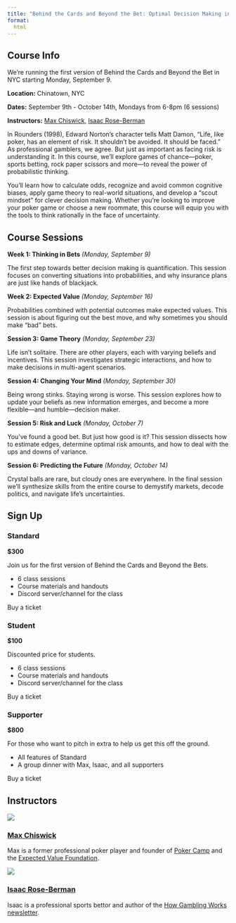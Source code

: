 ```yaml
---
title: "Behind the Cards and Beyond the Bet: Optimal Decision Making in Gambling and Life"
format: 
  html
---
```

## Course Info
We're running the first version of Behind the Cards and Beyond the Bet in NYC starting Monday, September 9.

**Location:** Chinatown, NYC

**Dates:** September 9th - October 14th, Mondays from 6-8pm (6 sessions) 

**Instructors:** [Max Chiswick](https://maxchiswick.com), [Isaac Rose-Berman](https://x.com/roundrobin42)

In Rounders (1998), Edward Norton’s character tells Matt Damon, “Life, like poker, has an element of risk. It shouldn’t be avoided. It should be faced.” As professional gamblers, we agree. But just as important as facing risk is understanding it. In this course, we’ll explore games of chance––poker, sports betting, rock paper scissors and more––to reveal the power of probabilistic thinking. 

You’ll learn how to calculate odds, recognize and avoid common cognitive biases, apply game theory to real-world situations, and develop a “scout mindset” for clever decision making. Whether you’re looking to improve your poker game or choose a new roommate, this course will equip you with the tools to think rationally in the face of uncertainty.

## Course Sessions 

**Week 1: Thinking in Bets** *(Monday, September 9)*

The first step towards better decision making is quantification. This session focuses on converting situations into probabilities, and why insurance plans are just like hands of blackjack.  


**Week 2: Expected Value** *(Monday, September 16)*

Probabilities combined with potential outcomes make expected values. This session is about figuring out the best move, and why sometimes you should make “bad” bets. 

**Session 3: Game Theory** *(Monday, September 23)*

Life isn’t solitaire. There are other players, each with varying beliefs and incentives. This session investigates strategic interactions, and how to make decisions in multi-agent scenarios.

**Session 4: Changing Your Mind** *(Monday, September 30)*

Being wrong stinks. Staying wrong is worse. This session explores how to update your beliefs as new information emerges, and become a more flexible––and humble––decision maker. 

**Session 5: Risk and Luck** *(Monday, October 7)*

You’ve found a good bet. But just how good is it? This session dissects how to estimate edges, determine optimal risk amounts, and how to deal with the ups and downs of variance.

**Session 6: Predicting the Future** *(Monday, October 14)*

Crystal balls are rare, but cloudy ones are everywhere. In the final session we’ll synthesize skills from the entire course to demystify markets, decode politics, and navigate life’s uncertainties.

## Sign Up

::: {.grid}

::: {.g-col-4}
### Standard
**$300**

Join us for the first version of Behind the Cards and Beyond the Bets.

- 6 class sessions 
- Course materials and handouts
- Discord server/channel for the class

[Buy a ticket]{.btn .btn-primary}
:::

::: {.g-col-4}
### Student
**$100** 

Discounted price for students.

- 6 class sessions 
- Course materials and handouts
- Discord server/channel for the class

[Buy a ticket]{.btn .btn-primary}
:::

::: {.g-col-4}
### Supporter
**$800**

For those who want to pitch in extra to help us get this off the ground.

- All features of Standard
- A group dinner with Max, Isaac, and all supporters

[Buy a ticket]{.btn .btn-primary}
:::

:::

## Instructors

::: {.grid}

::: {.g-col-6}
![](assets/mc.png)

### [Max Chiswick](https://maxchiswick.com)

Max is a former professional poker player and founder of [Poker Camp](https://poker.camp) and the [Expected Value Foundation](https://expectedvalue.org).
:::

::: {.g-col-6}
![](assets/irb.png)

### [Isaac Rose-Berman](https://x.com/roundrobin42)

Isaac is a professional sports bettor and author of the [How Gambling Works newsletter](https://howgamblingworks.substack.com/).
:::

:::
